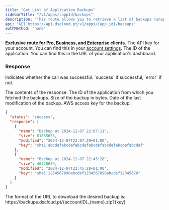 ```yaml
---
title: "Get List of Application Backups"
sidebarTitle: "/v1/apps/:appId/backups"
description: "This route allows you to retrieve a list of backups (snapshots) for a specific application."
api: "GET https://api.dscloud.pt/v1/apps/{app_id}/backups"
authMethod: "none"
---
```


<Warning>**Exclusive route for [Pro](https://dscloud.pt/en/pay?plan=pro), [Business](https://dscloud.pt/en/pay?plan=business), and [Enterprise](https://dscloud.pt/en/pay?plan=enterprise) clients.**</Warning>
<ParamField header="Authorization" type="string" placeholder="API KEY" required>
  The API key for your account. You can find this in your [account settings](https://dscloud.pt/dashboard/settings).
</ParamField>
<ParamField path="app_id" type="string" placeholder="Application ID" required>
  The ID of the application. You can find this in the URL of your application's dashboard.
</ParamField>

### Response

<ResponseField name="status" type="string">
  Indicates whether the call was successful. `success` if successful, `error` if not.
</ResponseField>
<ResponseField name="response" type="object">

The contents of the response.
<Expandable title="Toggle object">
<ResponseField name="name" type="string">
  The ID of the application from which you fetched the backups.
</ResponseField>
<ResponseField name="size" type="number">
  Size of the backup in bytes.
</ResponseField>
<ResponseField name="modified" type="string">
  Date of the last modification of the backup.
</ResponseField>
<ResponseField name="key" type="string">
  AWS access key for the backup.
</ResponseField>
</Expandable>
</ResponseField>
<ResponseExample>
```json
{
  "status": "success",
  "response": [
    {
      "name": "Backup at 2024-12-07 22:07:11",
      "size": 81865653,
      "modified": "2024-12-07T22:07:20+01:00",
      "key": "sha1:abcdefabcdefabcdefabcdefabcdefabcdefabcdef"
    },
    {
      "name": "Backup at 2024-12-07 22:45:28",
      "size": 46478659,
      "modified": "2024-12-07T22:45:28+01:00",
      "key": "sha1:1234567890abcdef1234567890abcdef12345678"
    }
  ]
}
```
</ResponseExample>
<Note>The format of the URL to download the desired backup is: https://backups.dscloud.pt/{accountID}_{name}.zip?{key}</Note>